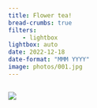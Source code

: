 ```yaml
---
title: Flower tea!
bread-crumbs: true
filters:
    - lightbox
lightbox: auto
date: 2022-12-18
date-format: "MMM YYYY"
image: photos/001.jpg
---
```




::: {style="display: grid;grid-template-columns: repeat(auto-fill, minmax(250px, 1fr));grid-gap: 1em;"}


![](photos/001.jpg){group="my-gallery"}

:::

